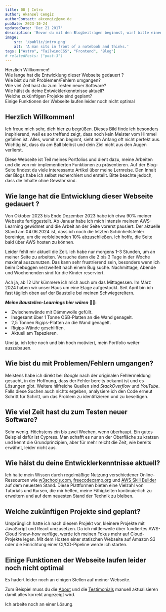 ```yaml
---
title: 00 | Intro
author: Akansel Cengiz
authorContact: akcengiz@gmx.de
pubDate: 2023-10-24
updatedDate: 'Dec 21 2017'
description: 'Bevor du mit den Blogbeiträgen beginnst, wirf bitte einen Blick hierauf.'
image:
    src: '/public/intro.png'
    alt: 'A man sits in front of a notebook and thinks.'
tags: ["Astro", "TailwindCSS", "Frontend", "Blog"] 
# relatedPosts: ["post-3"]
---
```


<section class="w-10/12 text-justify"> 


<section id="toc">

- [Herzlich Willkommen!](#herzlich-willkommen)
- [Wie lange hat die Entwicklung dieser Webseite gedauert ?](#wie-lange-hat-die-entwicklung-dieser-webseite-gedauert-)
- [Wie bist du mit Problemen/Fehlern umgangen?](#wie-bist-du-mit-problemenfehlern-umgangen)
- [Wie viel Zeit hast du zum Testen neuer Software?](#wie-viel-zeit-hast-du-zum-testen-neuer-software)
- [Wie hälst du deine Entwicklerkenntnisse aktuell?](#wie-hälst-du-deine-entwicklerkenntnisse-aktuell)
- [Welche zukünftigen Projekte sind geplant?](#welche-zukünftigen-projekte-sind-geplant)
- [Einige Funktionen der Webseite laufen leider noch nicht optimal](#einige-funktionen-der-webseite-laufen-leider-noch-nicht-optimal)


</section>

## Herzlich Willkommen!

Ich freue mich sehr, dich hier zu begrüßen. Dieses Bild finde ich besonders inspirierend, weil es so treffend zeigt, dass noch kein Meister vom Himmel gefallen ist. 
Alles, womit man beginnt, sieht am Anfang oft nicht perfekt aus. Wichtig ist, dass du am Ball bleibst und dein Ziel nicht aus den Augen verlierst.

Diese Webseite ist Teil meines Portfolios und dient dazu, meine Arbeiten und die von mir implementierten Funktionen zu präsentieren. 
Auf der Blog-Seite findest du viele interessante Artikel über meine Lernreise. 
Den Inhalt der Blogs habe ich selbst recherchiert und erstellt. Bitte beachte jedoch, dass die Inhalte ohne Gewähr sind.


## Wie lange hat die Entwicklung dieser Webseite gedauert ?


Von Oktober 2023 bis Ende Dezember 2023 habe ich etwa 90% meiner Webseite fertiggestellt. 
Ab Januar habe ich mich intensiv meinem AWS-Learning gewidmet und die Arbeit an der Seite vorerst pausiert. 
Der aktuelle Stand am 04.06.2024 ist, dass ich noch die letzten Schönheitsfehler bereinige, um die verbleibenden 10% abzuschließen. 
Ich hoffe, die Seite bald über AWS hosten zu können.

Leider fehlt mir aktuell die Zeit. Ich habe nur morgens 1–3 Stunden, um an meiner Seite zu arbeiten.
Versuche dann die 2 bis 3 Tage in der Woche maximal auszunutzen.
Das kann sehr frustrierend sein, besonders wenn ich beim Debuggen verzweifelt nach einem Bug suche. 
Nachmittage, Abende und Wochenenden sind für die Kinder reserviert.

Ach ja, ab 12 Uhr kümmere ich mich auch um das Mittagessen. 
Im März 2024 haben wir unser Haus um eine Etage aufgestockt. 
Seit April bin ich fast täglich oben auf der Baustelle bei meinen Schwiegereltern.

***Meine Baustellen-Learnings hier wären*** 🤣🤣:

<li>Zwischenwände mit Dämmwolle gefüllt.</li>
<li>Insgesamt über 1 Tonne OSB-Platten an die Wand genagelt.</li>
<li>2,5 Tonnen Rigips-Platten an die Wand genagelt.</li>
<li>Rigips-Wände geschliffen.</li>
<li>Aktuell am Tapezieren.</li>

Und ja, ich lebe noch und bin hoch motiviert, mein Portfolio weiter auszubauen.


## Wie bist du mit Problemen/Fehlern umgangen?

Meistens habe ich direkt bei *Google* nach der originalen Fehlermeldung gesucht, in der Hoffnung, dass der Fehler bereits bekannt ist und es Lösungen gibt. 
Weitere hilfreiche Quellen sind *StackOverflow* und *YouTube*. 
Falls diese Suchen auch nichts ergeben, analysiere ich den Code erneut Schritt für Schritt, um das Problem zu identifizieren und zu beseitigen.


## Wie viel Zeit hast du zum Testen neuer Software?

Sehr wenig. 
Höchstens ein bis zwei Wochen, wenn überhaupt. 
Ein gutes Beispiel dafür ist Cypress. 
Man schafft es nur an der Oberfläche zu kratzen und kennt die Grundprinzipien, aber für mehr reicht die Zeit, 
wie bereits erwähnt, leider nicht aus.


## Wie hälst du deine Entwicklerkenntnisse aktuell?

Ich halte mein Wissen durch regelmäßige Nutzung verschiedener Online-Ressourcen wie [w3schools.com](https://www.w3schools.com/ "w3schools.com"), [freecodecamp.org](https://www.freecodecamp.org "freecodecamp.org") und [AWS Skill Builder](https://explore.skillbuilder.aws/learn/signin "AWS Skill Builder") auf dem neuesten Stand. Diese Plattformen bieten eine Vielzahl von Tutorials und Kursen, die mir helfen, meine Fähigkeiten kontinuierlich zu erweitern und auf dem neuesten Stand der Technik zu bleiben. 


## Welche zukünftigen Projekte sind geplant?

Ursprünglich hatte ich nach diesem Projekt vor, kleinere Projekte mit JavaScript und React umzusetzen. 
Da ich mittlerweile über fundiertes AWS-Cloud Know-how verfüge, werde ich meinen Fokus mehr auf Cloud-Projekte 
legen.
Mit dem Hosten einer statischen Webseite auf Amazon S3 oder die Einrichtung einer CI/CD-Pipeline werde ich starten.


## Einige Funktionen der Webseite laufen leider noch nicht optimal

Es hadert leider noch an einigen Stellen auf meiner Webseite.

Zum Beispiel muss du die [About](http://192.168.0.199:4321/about "About") und die [Testimonials](http://192.168.0.199:4321/testimonials "Testimonials") manuell
aktualisieren damit alles korrekt angezeigt wird.

Ich arbeite noch an einer Lösung.



</section>